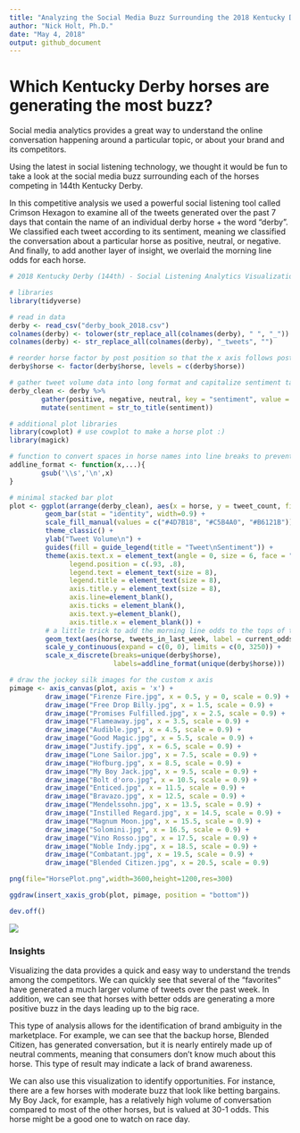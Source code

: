 ---
title: "Analyzing the Social Media Buzz Surrounding the 2018 Kentucky Derby Contenders"
author: "Nick Holt, Ph.D."
date: "May 4, 2018"
output: github_document
---

# Which Kentucky Derby horses are generating the most buzz?

Social media analytics provides a great way to understand the online conversation happening around a particular topic, or about your brand and its competitors. 

Using the latest in social listening technology, we thought it would be fun to take a look at the social media buzz surrounding each of the horses competing in 144th Kentucky Derby.

In this competitive analysis we used a powerful social listening tool called Crimson Hexagon to examine all of the tweets generated over the past 7 days that contain the name of an individual derby horse + the word "derby". We classified each tweet according to its sentiment, meaning we classified the conversation about a particular horse as positive, neutral, or negative. And finally, to add another layer of insight, we overlaid the morning line odds for each horse.

```{r analysis and plotting, eval = F}
# 2018 Kentucky Derby (144th) - Social Listening Analytics Visualization Demo

# libraries
library(tidyverse)

# read in data
derby <- read_csv("derby_book_2018.csv")
colnames(derby) <- tolower(str_replace_all(colnames(derby), " ", "_"))
colnames(derby) <- str_replace_all(colnames(derby), "_tweets", "")

# reorder horse factor by post position so that the x axis follows post position
derby$horse <- factor(derby$horse, levels = c(derby$horse))

# gather tweet volume data into long format and capitalize sentiment tags
derby_clean <- derby %>% 
        gather(positive, negative, neutral, key = "sentiment", value = "tweet_count") %>%
        mutate(sentiment = str_to_title(sentiment))

# additional plot libraries
library(cowplot) # use cowplot to make a horse plot :)
library(magick)

# function to convert spaces in horse names into line breaks to prevent crowding of text
addline_format <- function(x,...){
        gsub('\\s','\n',x)
}

# minimal stacked bar plot
plot <- ggplot(arrange(derby_clean), aes(x = horse, y = tweet_count, fill = factor(sentiment, levels = c("Positive", "Neutral", "Negative")))) +
         geom_bar(stat = "identity", width=0.9) +
         scale_fill_manual(values = c("#4D7B18", "#C5B4A0", "#B6121B")) +
         theme_classic() +
         ylab("Tweet Volume\n") +
         guides(fill = guide_legend(title = "Tweet\nSentiment")) +
         theme(axis.text.x = element_text(angle = 0, size = 6, face = "bold"),
               legend.position = c(.93, .8),
               legend.text = element_text(size = 8),
               legend.title = element_text(size = 8),
               axis.title.y = element_text(size = 8),
               axis.line=element_blank(),
               axis.ticks = element_blank(),
               axis.text.y=element_blank(),
               axis.title.x = element_blank()) + 
         # a little trick to add the morning line odds to the tops of the corresponding bars
         geom_text(aes(horse, tweets_in_last_week, label = current_odds, fill = NULL), data = derby, position = position_dodge(width = .9), vjust = -.5) +
         scale_y_continuous(expand = c(0, 0), limits = c(0, 3250)) +
         scale_x_discrete(breaks=unique(derby$horse), 
                          labels=addline_format(unique(derby$horse)))

# draw the jockey silk images for the custom x axis
pimage <- axis_canvas(plot, axis = 'x') + 
         draw_image("Firenze Fire.jpg", x = 0.5, y = 0, scale = 0.9) +
         draw_image("Free Drop Billy.jpg", x = 1.5, scale = 0.9) +
         draw_image("Promises Fulfilled.jpg", x = 2.5, scale = 0.9) +
         draw_image("Flameaway.jpg", x = 3.5, scale = 0.9) +
         draw_image("Audible.jpg", x = 4.5, scale = 0.9) +
         draw_image("Good Magic.jpg", x = 5.5, scale = 0.9) +
         draw_image("Justify.jpg", x = 6.5, scale = 0.9) +
         draw_image("Lone Sailor.jpg", x = 7.5, scale = 0.9) +
         draw_image("Hofburg.jpg", x = 8.5, scale = 0.9) +
         draw_image("My Boy Jack.jpg", x = 9.5, scale = 0.9) +
         draw_image("Bolt d'oro.jpg", x = 10.5, scale = 0.9) +
         draw_image("Enticed.jpg", x = 11.5, scale = 0.9) +
         draw_image("Bravazo.jpg", x = 12.5, scale = 0.9) +
         draw_image("Mendelssohn.jpg", x = 13.5, scale = 0.9) +
         draw_image("Instilled Regard.jpg", x = 14.5, scale = 0.9) +
         draw_image("Magnum Moon.jpg", x = 15.5, scale = 0.9) +
         draw_image("Solomini.jpg", x = 16.5, scale = 0.9) +
         draw_image("Vino Rosso.jpg", x = 17.5, scale = 0.9) +
         draw_image("Noble Indy.jpg", x = 18.5, scale = 0.9) +
         draw_image("Combatant.jpg", x = 19.5, scale = 0.9) +
         draw_image("Blended Citizen.jpg", x = 20.5, scale = 0.9)

png(file="HorsePlot.png",width=3600,height=1200,res=300)

ggdraw(insert_xaxis_grob(plot, pimage, position = "bottom"))

dev.off()
```


![](HorsePlot.png)

### Insights

Visualizing the data provides a quick and easy way to understand the trends among the competitors. We can quickly see that several of the "favorites" have generated a much larger volume of tweets over the past week. In addition, we can see that horses with better odds are generating a more positive buzz in the days leading up to the big race.

This type of analysis allows for the identification of brand ambiguity in the marketplace. For example, we can see that the backup horse, Blended Citizen, has generated conversation, but it is nearly entirely made up of neutral comments, meaning that consumers don't know much about this horse. This type of result may indicate a lack of brand awareness.

We can also use this visualization to identify opportunities. For instance, there are a few horses with moderate buzz that look like betting bargains. My Boy Jack, for example, has a relatively high volume of conversation compared to most of the other horses, but is valued at 30-1 odds. This horse might be a good one to watch on race day.
